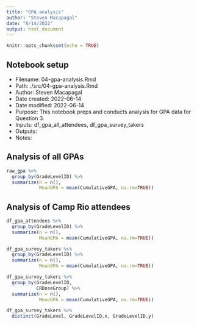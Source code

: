 ```yaml
---
title: "GPA analysis"
author: "Steven Macapagal"
date: "6/14/2022"
output: html_document
---
```


```r
knitr::opts_chunk$set(echo = TRUE)
```

## Notebook setup

* Filename: 04-gpa-analysis.Rmd
* Path: ./src/04-gpa-analysis.Rmd
* Author: Steven Macapagal
* Date created: 2022-06-14
* Date modified: 2022-06-14
* Purpose: This notebook preps and conducts analysis for GPA data for Question 3.
* Inputs: df_gpa_all_attendees, df_gpa_survey_takers
* Outputs: 
* Notes:

## Analysis of all GPAs

```r
raw_gpa %>%
  group_by(GradeLevelID) %>%
  summarize(n = n(),
            MeanGPA = mean(CumulativeGPA, na.rm=TRUE))
```

## Analysis of Camp Rio attendees

```r
df_gpa_attendees %>%
  group_by(GradeLevelID) %>%
  summarize(n = n(),
            MeanGPA = mean(CumulativeGPA, na.rm=TRUE))
```

```r
df_gpa_survey_takers %>%
  group_by(GradeLevelID) %>%
  summarize(n = n(),
            MeanGPA = mean(CumulativeGPA, na.rm=TRUE))
```

```r
df_gpa_survey_takers %>%
  group_by(GradeLevelID,
           CRDoseGroup) %>%
  summarize(n = n(),
            MeanGPA = mean(CumulativeGPA, na.rm=TRUE))
```

```r
df_gpa_survey_takers %>%
  distinct(GradeLevel, GradeLevelID.x, GradeLevelID.y)
```

